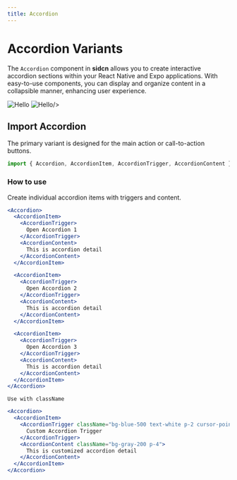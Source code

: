 ```yaml
---
title: Accordion
---
```



# Accordion Variants

The `Accordion` component in **sidcn** allows you to create interactive accordion sections within your React Native and Expo applications. With easy-to-use components, you can display and organize content in a collapsible manner, enhancing user experience.



<div style={{ display: "flex", flexDirection: "row",marginTop:40}}>
  <Image
    src="/assets/components/Accordion/Frame.svg"
    alt="Hello"
    width={250}
    height={250}
    style={{marginLeft:'auto',marginRight:10}}
  />
  <Image
    src="/assets/components/Accordion/Frame-1.svg"
    alt="Hello"
    width={250}
    height={250}
    style={{marginRight:'auto',marginLeft:10}}

/>


</div>

## Import Accordion

The primary variant is designed for the main action or call-to-action buttons.

```jsx copy
import { Accordion, AccordionItem, AccordionTrigger, AccordionContent } from 'sidcn';
```

### How to use

Create individual accordion items with triggers and content.

```jsx copy
<Accordion>
  <AccordionItem>
    <AccordionTrigger>
      Open Accordion 1
    </AccordionTrigger>
    <AccordionContent>
      This is accordion detail
    </AccordionContent>
  </AccordionItem>

  <AccordionItem>
    <AccordionTrigger>
      Open Accordion 2
    </AccordionTrigger>
    <AccordionContent>
      This is accordion detail
    </AccordionContent>
  </AccordionItem>

  <AccordionItem>
    <AccordionTrigger>
      Open Accordion 3
    </AccordionTrigger>
    <AccordionContent>
      This is accordion detail
    </AccordionContent>
  </AccordionItem>
</Accordion>

```

`Use with className`

```jsx copy
<Accordion>
  <AccordionItem>
    <AccordionTrigger className="bg-blue-500 text-white p-2 cursor-pointer">
      Custom Accordion Trigger
    </AccordionTrigger>
    <AccordionContent className="bg-gray-200 p-4">
      This is customized accordion detail
    </AccordionContent>
  </AccordionItem>
</Accordion>
```